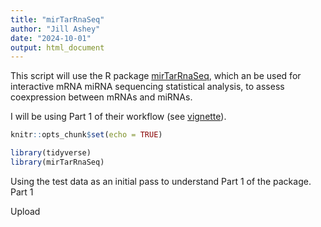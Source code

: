 ```yaml
---
title: "mirTarRnaSeq"
author: "Jill Ashey"
date: "2024-10-01"
output: html_document
---
```


This script will use the R package [mirTarRnaSeq](https://bioconductor.org/packages/3.13/bioc/html/mirTarRnaSeq.html), which an be used for interactive mRNA miRNA sequencing statistical analysis, to assess coexpression between mRNAs and miRNAs. 

I will be using Part 1 of their workflow (see [vignette](https://bioconductor.org/packages/3.13/bioc/vignettes/mirTarRnaSeq/inst/doc/mirTarRnaSeq.pdf)).

```r
knitr::opts_chunk$set(echo = TRUE)

library(tidyverse)
library(mirTarRnaSeq)
```

Using the test data as an initial pass to understand Part 1 of the package. Part 1 

Upload 

